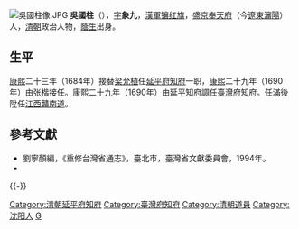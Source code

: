 [[File:吳國柱像.JPG|thumb]]
'''吳國柱'''（{{bd|？||？||}}），[[表字|字]]'''象九'''，[[漢軍|漢軍]][[镶红旗|镶红旗]]，[[盛京|盛京]][[奉天府|奉天府]]（今[[遼東|遼東]][[瀋陽|瀋陽]]）人，[[清朝|清朝]]政治人物，[[蔭生|蔭生]]出身。
==生平==
[[康熙|康熙]]二十三年（1684年）接替[[梁允植|梁允植]]任[[延平府|延平府]][[知府|知府]]一职，[[康熙|康熙]]二十九年（1690年）由[[张楷|张楷]]接任。[[康熙|康熙]]二十九年（1690年）由[[延平府|延平]][[知府|知府]]調任[[臺灣府知府|臺灣府知府]]。任滿後陞任[[江西|江西]][[贛南道|贛南道]]。

==參考文獻==
*劉寧顏編，《重修台灣省通志》，臺北市，臺灣省文獻委員會，1994年。
* {{cite book|author=编纂委员会  |title=《福建省情资料库》 |year=2001年 |publisher=福建省地方志编纂委员会 |location=福建 |isbn=}}
{{-}}
{{start box}}
{{s-off}}
{{succession box|[[梁允植|梁允植]]|[[張楷_(康熙進士)|张楷]]|[[延平府|延平府]][[知府|知府]]|[[康熙|康熙]]二十三－二十九年<br />（1684－1690年）}}
{{Succession box|[[蔣毓英|蔣毓英]]|[[齊體物|齊體物]]|[[臺灣府知府|臺灣府知府]]|<small>康熙二十九年（1690年）上任</small>}}
{{end box}}


[[Category:清朝延平府知府|Category:清朝延平府知府]]
[[Category:臺灣府知府|Category:臺灣府知府]]
[[Category:清朝道員|Category:清朝道員]]
[[Category:沈阳人|Category:沈阳人]]
[[Category:吳姓|G]]